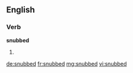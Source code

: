 ==English==

===Verb===
'''snubbed'''

# {{past of|snub}}

[[de:snubbed]]
[[fr:snubbed]]
[[mg:snubbed]]
[[vi:snubbed]]
